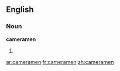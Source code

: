 ==English==

===Noun===
'''cameramen'''

# {{plural of|[[cameraman]]}}

[[ar:cameramen]]
[[fr:cameramen]]
[[zh:cameramen]]